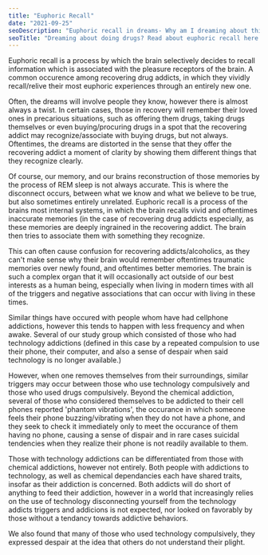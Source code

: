 ```yaml
---
title: "Euphoric Recall"
date: "2021-09-25"
seoDescription: "Euphoric recall in dreams- Why am I dreaming about things that I don't do anymore?"
seoTitle: "Dreaming about doing drugs? Read about euphoric recall here."
---
```


Euphoric recall is a process by which the brain selectively decides to recall information which is
associated with the pleasure receptors of the brain. A common occurence among recovering drug addicts,
in which they vividly recall/relive their most euphoric experiences through an entirely new one.


Often, the dreams will involve people they know, however there is almost always a twist.
In certain cases, those in recovery will remember their loved ones in precarious situations, such as
offering them drugs, taking drugs themselves or even buying/procuring drugs in a spot that the recovering
addict may recognize/associate with buying drugs, but not always. Oftentimes, the dreams are distorted
in the sense that they offer the recovering addict a moment of clarity by showing them different things
that they recognize clearly.


Of course, our memory, and our brains reconstruction of those memories by the process of REM sleep
is not always accurate. This is where the disconnect occurs, between what we know and what we believe 
to be true, but also sometimes entirely unrelated.
Euphoric recall is a process of the brains most internal systems, in which the brain recalls vivid and
oftentimes inaccurate memories (in the case of recovering drug addicts especially, as these memories are
deeply ingrained in the recovering addict. The brain then tries to associate them with something they recognize.

This can often cause confusion for recovering addicts/alcoholics, as they can't make sense why their brain would
remember oftentimes traumatic memories over newly found, and oftentimes better memories. The brain is such a 
complex organ that it will occasionally act outside of our best interests as a human being, especially when
living in modern times with all of the triggers and negative associations that can occur with living in these times.

Similar things have occured with people whom have had cellphone addictions, however this tends to happen
with less frequency and when awake. Several of our study group which consisted of those who had technology 
addictions (defined in this case by a repeated compulsion to use their phone, their computer, 
and also a sense of despair when said technology is no longer available.) 

However, when one removes themselves from their surroundings, similar triggers may occur between those who
use technology compulsively and those who used drugs compulsively. Beyond the chemical addiction, several
of those who considered themselves to be addicted to their cell phones reported 'phantom vibrations', the
occurance in which someone feels their phone buzzing/vibrating when they do not have a phone, and they seek 
to check it immediately only to meet the occurance of them having no phone, causing a sense of dispair and in
rare cases suicidal tendencies when they realize their phone is not readily available to them. 

Those with technology addictions can be differentiated from those with chemical addictions, however not entirely.
Both people with addictions to technology, as well as chemical dependancies each have shared traits, insofar
as their addiction is concerned. Both addicts will do short of anything to feed their addiction, however
in a world that increasingly relies on the use of technology disconnecting yourself from the technology addicts 
triggers and addicions is not expected, nor looked on favorably by those without a tendancy towards addictive 
behaviors. 

We also found that many of those who used technology compulsively, they expressed despair at the idea that others
do not understand their plight.